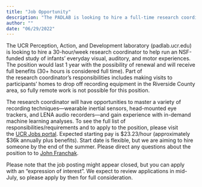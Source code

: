 ```yaml
---
title: "Job Opportunity"
description: "The PADLAB is looking to hire a full-time research coordinator in Summer 2022 to work on NSF-funded projects of infants' daily experiences"
author: ""
date: "06/29/2022"
---
```


The UCR Perception, Action, and Development laboratory (padlab.ucr.edu) is looking to hire a 30-hour/week research coordinator to help run an NSF-funded study of infants' everyday visual, auditory, and motor experiences. The position would last 1 year with the possibility of renewal and will receive full benefits (30+ hours is considered full time). Part of the research coordinator's responsibilities includes making visits to participants' homes to drop off recording equipment in the Riverside County area, so fully remote work is not possible for this position. 

The research coordinator will have opportunities to master a variety of recording techniques---wearable inertial sensors, head-mounted eye trackers, and LENA audio recorders---and gain experience with in-demand machine learning analyses. To see the full list of responsibilities/requirements and to apply to the position, please visit the [UCR Jobs portal](https://irecruitportal.ucr.edu/irecruit/!Controller?action=jobs_webui.show_page&page=jobs_detail&requisition_id=26226796&profile_id=&module=jobs). Expected starting pay is $23.23/hour (approximately $36k annually plus benefits). Start date is flexible, but we are aiming to hire someone by the end of the summer. Please direct any questions about the position to to [John Franchak](mailto:franchak@ucr.edu).

Please note that the job posting might appear closed, but you can apply with an "expression of interest". We expect to review applications in mid-July, so please apply by then for full consideration.

